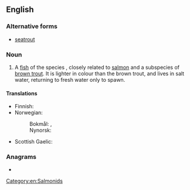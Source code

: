 {{also|seatrout}}
==English==

===Alternative forms===
* [[seatrout]]

===Noun===
{{en-noun|s|sea trout}}

# A [[fish]] of the species {{taxlink|Salmo trutta morpha trutta|morph|noshow=1|ver=161006}}, closely related to [[salmon]] and a subspecies of [[brown trout]]. It is lighter in colour than the brown trout, and lives in salt water, returning to fresh water only to spawn.

====Translations====
{{trans-top|''Salmo trutta'' morpha ''trutta''}}
* Finnish: {{t+|fi|meritaimen}}
* Norwegian:
*: Bokmål: {{t|nb|sjøørret|m}}, {{t|nb|sjøaure|m}}
*: Nynorsk: {{t+|nn|sjøaure|m}}
{{trans-mid}}
* Scottish Gaelic: {{t|gd|gealag|f}}
{{trans-bottom}}

===Anagrams===
* {{anagrams|en|outrates|outstare|torteaus}}

[[Category:en:Salmonids]]